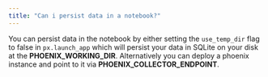 ```yaml
---
title: "Can i persist data in a notebook?"
---
```


You can persist data in the notebook by either setting the `use_temp_dir` flag to false in `px.launch_app` which will persist your data in SQLite on your disk at the **PHOENIX\_WORKING\_DIR**. Alternatively you can deploy a phoenix instance and point to it via **PHOENIX\_COLLECTOR\_ENDPOINT**.


